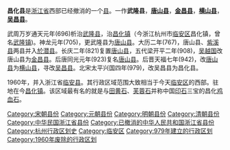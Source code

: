 '''昌化县'''是[[浙江省|浙江省]]西部已经撤消的一个[[县|县]]。一作'''武隆县'''，'''[[唐山县_(唐朝)|唐山县]]'''，'''[[金昌县|金昌县]]'''，'''[[横山县|横山县]]'''，'''[[吴昌县|吴昌县]]'''。

武周万岁通天元年(696)析治[[武隆县|武隆县]]，治[[昌化镇|昌化镇]]（今浙江杭州市[[临安区|临安区]]昌化镇，曾名[[武隆镇|武隆镇]])。神龙元年(705)，更武隆县为[[唐山县_(唐朝)|唐山县]]。大历二年(767)，唐山县、[[紫溪县|紫溪县]]两县并入[[於潜县|於潜县]]。长庆二年(821)复置[[唐山县_(唐朝)|唐山县]]，五代梁开平二年(908)，[[吴越国|吴越国]]改唐山县为[[金昌县|金昌县]]。后唐同光元年(923)复名[[唐山县_(唐朝)|唐山县]]。后晋天福七年(942)，改[[唐山县_(唐朝)|唐山县]]为[[横山县|横山县]]，寻改[[吴昌县|吴昌县]]。北宋太平兴国四年(979)，改吴昌县为昌化县。

1960年，并入浙江省[[临安县|临安县]]。其行政区域范围大致相当于今天[[临安区|临安区]]的西部。驻地在今[[昌化镇_(杭州市)|昌化镇]]。该区域最有名的就是与[[田黄石|田黄石]]、[[芙蓉石|芙蓉石]]并称中国[[印石|印石]]三宝的昌化[[鸡血石|鸡血石]]。

{{中華民國浙江省行政區劃}}
{{浙江行政区划小作品}}
{{DEFAULTSORT:C}}
[[Category:宋朝县份|Category:宋朝县份]]
[[Category:元朝县份|Category:元朝县份]]
[[Category:明朝县份|Category:明朝县份]]
[[Category:清朝县份|Category:清朝县份]]
[[Category:中华民国浙江省县份|Category:中华民国浙江省县份]]
[[Category:已撤消的中华人民共和国浙江省县份|Category:已撤消的中华人民共和国浙江省县份]]
[[Category:杭州行政区划史|Category:杭州行政区划史]]
[[Category:临安区|Category:临安区]]
[[Category:979年建立的行政区划|Category:979年建立的行政区划]]
[[Category:1960年废除的行政区划|Category:1960年废除的行政区划]]
